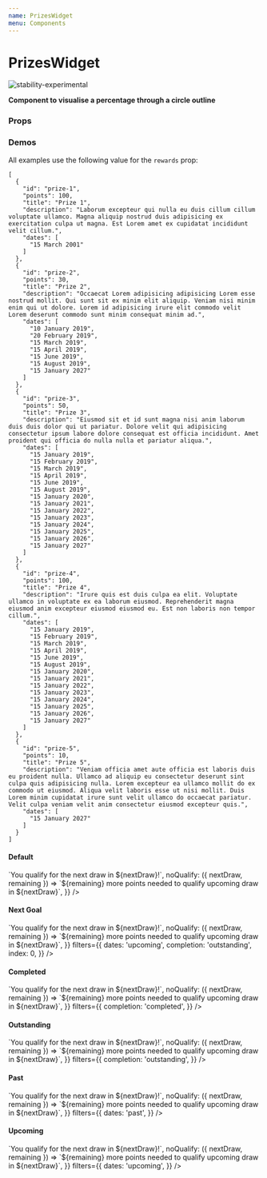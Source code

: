 ```yaml
---
name: PrizesWidget
menu: Components
---
```



# PrizesWidget

![stability-experimental](https://img.shields.io/badge/stability-experimental-orange.svg)

**Component to visualise a percentage through a circle outline**

### Props

<PropsTable of={PrizesWidget} />

### Demos

All examples use the following value for the `rewards` prop:

```
[
  {
    "id": "prize-1",
    "points": 100,
    "title": "Prize 1",
    "description": "Laborum excepteur qui nulla eu duis cillum cillum voluptate ullamco. Magna aliquip nostrud duis adipisicing ex exercitation culpa ut magna. Est Lorem amet ex cupidatat incididunt velit cillum.",
    "dates": [
      "15 March 2001"
    ]
  },
  {
    "id": "prize-2",
    "points": 30,
    "title": "Prize 2",
    "description": "Occaecat Lorem adipisicing adipisicing Lorem esse nostrud mollit. Qui sunt sit ex minim elit aliquip. Veniam nisi minim enim qui ut dolore. Lorem id adipisicing irure elit commodo velit Lorem deserunt commodo sunt minim consequat minim ad.",
    "dates": [
      "10 January 2019",
      "20 February 2019",
      "15 March 2019",
      "15 April 2019",
      "15 June 2019",
      "15 August 2019",
      "15 January 2027"
    ]
  },
  {
    "id": "prize-3",
    "points": 50,
    "title": "Prize 3",
    "description": "Eiusmod sit et id sunt magna nisi anim laborum duis duis dolor qui ut pariatur. Dolore velit qui adipisicing consectetur ipsum labore dolore consequat est officia incididunt. Amet proident qui officia do nulla nulla et pariatur aliqua.",
    "dates": [
      "15 January 2019",
      "15 February 2019",
      "15 March 2019",
      "15 April 2019",
      "15 June 2019",
      "15 August 2019",
      "15 January 2020",
      "15 January 2021",
      "15 January 2022",
      "15 January 2023",
      "15 January 2024",
      "15 January 2025",
      "15 January 2026",
      "15 January 2027"
    ]
  },
  {
    "id": "prize-4",
    "points": 100,
    "title": "Prize 4",
    "description": "Irure quis est duis culpa ea elit. Voluptate ullamco in voluptate ex ea laborum eiusmod. Reprehenderit magna eiusmod anim excepteur eiusmod eiusmod eu. Est non laboris non tempor cillum.",
    "dates": [
      "15 January 2019",
      "15 February 2019",
      "15 March 2019",
      "15 April 2019",
      "15 June 2019",
      "15 August 2019",
      "15 January 2020",
      "15 January 2021",
      "15 January 2022",
      "15 January 2023",
      "15 January 2024",
      "15 January 2025",
      "15 January 2026",
      "15 January 2027"
    ]
  },
  {
    "id": "prize-5",
    "points": 10,
    "title": "Prize 5",
    "description": "Veniam officia amet aute officia est laboris duis eu proident nulla. Ullamco ad aliquip eu consectetur deserunt sint culpa quis adipisicing nulla. Lorem excepteur ea ullamco mollit do ex commodo ut eiusmod. Aliqua velit laboris esse ut nisi mollit. Duis Lorem minim cupidatat irure sunt velit ullamco do occaecat pariatur. Velit culpa veniam velit anim consectetur eiusmod excepteur quis.",
    "dates": [
      "15 January 2027"
    ]
  }
]
```

#### **Default**

<Playground>
  <PrizesWidget
    id="example"
    points={40}
    rewards={rewards}
    text={{
      description: 'Sit excepteur consequat pariatur eu excepteur voluptate reprehenderit. Ad ex proident est non non voluptate eu duis eiusmod do veniam cupidatat duis reprehenderit. Eiusmod irure fugiat aute cillum enim id commodo voluptate sint aute dolor. In est ad ad enim nisi magna qui pariatur eu elit anim duis nisi. Dolor enim aute minim ut consequat duis cupidatat amet incididunt id fugiat pariatur ullamco',
      qualify: ({ nextDraw }) => `You qualify for the next draw in ${nextDraw}!`,
      noQualify: ({ nextDraw, remaining }) => `${remaining} more points needed to qualify upcoming draw in ${nextDraw}`,
    }}
  />
</Playground>

#### **Next Goal**

<Playground>
  <PrizesWidget
    id="example"
    points={40}
    rewards={rewards}
    text={{
      description: 'Sit excepteur consequat pariatur eu excepteur voluptate reprehenderit. Ad ex proident est non non voluptate eu duis eiusmod do veniam cupidatat duis reprehenderit. Eiusmod irure fugiat aute cillum enim id commodo voluptate sint aute dolor. In est ad ad enim nisi magna qui pariatur eu elit anim duis nisi. Dolor enim aute minim ut consequat duis cupidatat amet incididunt id fugiat pariatur ullamco',
      qualify: ({ nextDraw }) => `You qualify for the next draw in ${nextDraw}!`,
      noQualify: ({ nextDraw, remaining }) => `${remaining} more points needed to qualify upcoming draw in ${nextDraw}`,
    }}
    filters={{
      dates: 'upcoming',
      completion: 'outstanding',
      index: 0,
    }}
  />
</Playground>

#### **Completed**

<Playground>
  <PrizesWidget
    id="example"
    points={40}
    rewards={rewards}
    text={{
      description: 'Sit excepteur consequat pariatur eu excepteur voluptate reprehenderit. Ad ex proident est non non voluptate eu duis eiusmod do veniam cupidatat duis reprehenderit. Eiusmod irure fugiat aute cillum enim id commodo voluptate sint aute dolor. In est ad ad enim nisi magna qui pariatur eu elit anim duis nisi. Dolor enim aute minim ut consequat duis cupidatat amet incididunt id fugiat pariatur ullamco',
      qualify: ({ nextDraw }) => `You qualify for the next draw in ${nextDraw}!`,
      noQualify: ({ nextDraw, remaining }) => `${remaining} more points needed to qualify upcoming draw in ${nextDraw}`,
    }}
    filters={{
      completion: 'completed',
    }}
  />
</Playground>

#### **Outstanding**

<Playground>
  <PrizesWidget
    id="example"
    points={40}
    rewards={rewards}
    text={{
      description: 'Sit excepteur consequat pariatur eu excepteur voluptate reprehenderit. Ad ex proident est non non voluptate eu duis eiusmod do veniam cupidatat duis reprehenderit. Eiusmod irure fugiat aute cillum enim id commodo voluptate sint aute dolor. In est ad ad enim nisi magna qui pariatur eu elit anim duis nisi. Dolor enim aute minim ut consequat duis cupidatat amet incididunt id fugiat pariatur ullamco',
      qualify: ({ nextDraw }) => `You qualify for the next draw in ${nextDraw}!`,
      noQualify: ({ nextDraw, remaining }) => `${remaining} more points needed to qualify upcoming draw in ${nextDraw}`,
    }}
    filters={{
      completion: 'outstanding',
    }}
  />
</Playground>

#### **Past**

<Playground>
  <PrizesWidget
    id="example"
    points={40}
    rewards={rewards}
    text={{
      description: 'Sit excepteur consequat pariatur eu excepteur voluptate reprehenderit. Ad ex proident est non non voluptate eu duis eiusmod do veniam cupidatat duis reprehenderit. Eiusmod irure fugiat aute cillum enim id commodo voluptate sint aute dolor. In est ad ad enim nisi magna qui pariatur eu elit anim duis nisi. Dolor enim aute minim ut consequat duis cupidatat amet incididunt id fugiat pariatur ullamco',
      qualify: ({ nextDraw }) => `You qualify for the next draw in ${nextDraw}!`,
      noQualify: ({ nextDraw, remaining }) => `${remaining} more points needed to qualify upcoming draw in ${nextDraw}`,
    }}
    filters={{
      dates: 'past',
    }}
  />
</Playground>

#### **Upcoming**

<Playground>
  <PrizesWidget
    id="example"
    points={40}
    rewards={rewards}
    text={{
      description: 'Sit excepteur consequat pariatur eu excepteur voluptate reprehenderit. Ad ex proident est non non voluptate eu duis eiusmod do veniam cupidatat duis reprehenderit. Eiusmod irure fugiat aute cillum enim id commodo voluptate sint aute dolor. In est ad ad enim nisi magna qui pariatur eu elit anim duis nisi. Dolor enim aute minim ut consequat duis cupidatat amet incididunt id fugiat pariatur ullamco',
      qualify: ({ nextDraw }) => `You qualify for the next draw in ${nextDraw}!`,
      noQualify: ({ nextDraw, remaining }) => `${remaining} more points needed to qualify upcoming draw in ${nextDraw}`,
    }}
    filters={{
      dates: 'upcoming',
    }}
  />
</Playground>